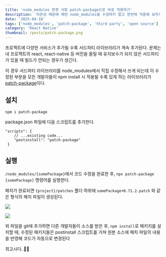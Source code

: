 ```yaml
---
title: 'node_modules 변경 사항 patch-package으로 바로 적용하기'
description: '의존성 때문에 매번 node_modules을 수정하지 말고 한번에 적용해 보자!'
date: '2025-04-18'
tags: ['node_modules', 'patch-package', 'third party', 'open source']
category: 'React Native'
thumbnail: /posts/patch-package.png
---
```


프로젝트에 다양한 서비스가 추가될 수록 서드파티 라이브러리가 계속 추가된다. 문제는 내 프로젝트의 react, react-native 등 버전을 올릴 때 유지보수가 되지 않은 서드파티가 있을 때 빌드가 안되는 경우가 생긴다.

이 경우 서드파티 라이브러리를 node_modules에서 직접 수정해서 쓰게 되는데 이 수정된 부분을 모든 개발자들이 npm install 시 적용될 수록 있게 하는 라이브러리가 [patch-package](https://github.com/ds300/patch-package)이다.

## 설치

`npm i patch-package`

package.json 파일에 다음 스크립트를 추가한다.

```
"scripts": {
	// ...existing code...
	"postinstall": "patch-package"
 }
```

## 실행

`/node_modules/{somePackage}`에서 코드 수정을 완료한 후, `npx patch-package {somePackage}` 명령어를 실행한다.

패치가 완료되면 `{project}/patches` 폴더 하위에 `somePackage+0.71.2.patch` 와 같은 형식의 패치 파일이 생성된다.

![](https://velog.velcdn.com/images/bbahna/post/8b030356-98a3-4330-8df9-2ff53abb899c/image.png)

![](https://velog.velcdn.com/images/bbahna/post/1473a94e-d8e3-41a9-94c7-c01ceb778e24/image.png)

위 파일을 git에 추가하면 다른 개발자들이 소스를 받은 후, `npm install`로 패키지를 설치할 때, 수정된 패키지들은 postinstall 스크립트를 거쳐 원본 소스에 패치 파일의 내용을 반영해 코드가 자동으로 변경된다

최고시다..👍🏻
